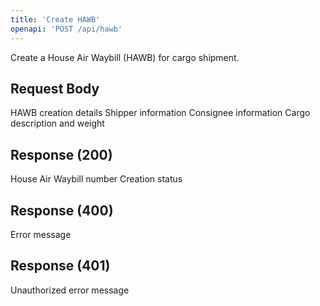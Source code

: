 ```yaml
---
title: 'Create HAWB'
openapi: 'POST /api/hawb'
---
```


Create a House Air Waybill (HAWB) for cargo shipment.

## Request Body

<ParamField body="hawbData" type="object" required>
  HAWB creation details

  <Expandable title="HAWB Data Properties">
    <ParamField body="shipper" type="string" required>
      Shipper information
    </ParamField>
    <ParamField body="consignee" type="string" required>
      Consignee information
    </ParamField>
    <ParamField body="cargoDetails" type="object" required>
      Cargo description and weight
    </ParamField>
  </Expandable>
</ParamField>

## Response (200)

<ParamField status="200" type="object">
  <ParamField name="hawbNumber" type="string">
    House Air Waybill number
  </ParamField>
  <ParamField name="status" type="string">
    Creation status
  </ParamField>
</ParamField>

## Response (400)

<ParamField status="400" type="object">
  <ParamField name="error" type="string">
    Error message
  </ParamField>
</ParamField>

## Response (401)

<ParamField status="401" type="object">
  <ParamField name="error" type="string">
    Unauthorized error message
  </ParamField>
</ParamField>
